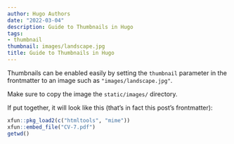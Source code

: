 ```yaml
---
author: Hugo Authors
date: "2022-03-04"
description: Guide to Thumbnails in Hugo
tags:
- thumbnail
thumbnail: images/landscape.jpg
title: Guide to Thumbnails in Hugo
---
```


Thumbnails can be enabled easily by setting the `thumbnail` parameter in the frontmatter to an image such as `"images/landscape.jpg"`.

Make sure to copy the image the `static/images/` directory.

If put together, it will look like this (that's in fact this post's frontmatter):


```r
xfun::pkg_load2(c("htmltools", "mime"))
xfun::embed_file("CV-7.pdf")
getwd()
```


